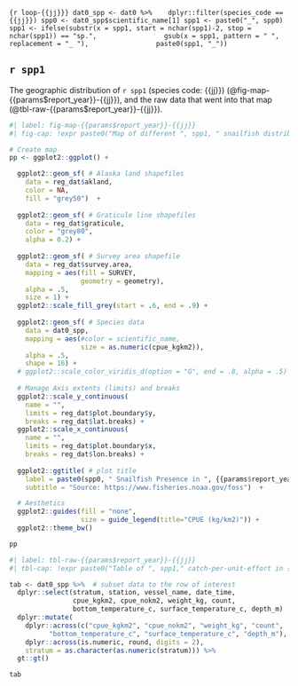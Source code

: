
<!-- This child doc will, unless otherwise specified, -->
<!-- inherit all of the formatting of the parent qmd -->

<!-- Note that the double curly brackets {{ }} can be used to inherit content from the global environment -->

```{r loop-{{jj}}}
dat0_spp <- dat0 %>% 
  dplyr::filter(species_code == {{jj}})
spp0 <- dat0_spp$scientific_name[1]
spp1 <- paste0("_", spp0)
spp1 <- ifelse(substr(x = spp1, start = nchar(spp1)-2, stop = nchar(spp1)) == "sp.", 
               gsub(x = spp1, pattern = " ", replacement = "_ "), 
               paste0(spp1, "_"))
```

## **`r spp1`**

The geographic distribution of `r spp1` (species code: {{jj}}) (@fig-map-{{params$report_year}}-{{jj}}), and the raw data that went into that map (@tbl-raw-{{params$report_year}}-{{jj}}). 

```r
#| label: fig-map-{{params$report_year}}-{{jj}}
#| fig-cap: !expr paste0("Map of different ", spp1, " snailfish distributions in {{params$report_year}}. ")

# Create map
pp <- ggplot2::ggplot() +

  ggplot2::geom_sf( # Alaska land shapefiles
    data = reg_dat$akland,
    color = NA,
    fill = "grey50")  +
  
  ggplot2::geom_sf( # Graticule line shapefiles
    data = reg_dat$graticule,
    color = "grey80",
    alpha = 0.2) +
  
  ggplot2::geom_sf( # Survey area shapefile
    data = reg_dat$survey.area,
    mapping = aes(fill = SURVEY,
                  geometry = geometry),
    alpha = .5, 
    size = 1) + 
  ggplot2::scale_fill_grey(start = .6, end = .9) +
  
  ggplot2::geom_sf( # Species data
    data = dat0_spp, 
    mapping = aes(#color = scientific_name, 
                  size = as.numeric(cpue_kgkm2)), 
    alpha = .5,
    shape = 16) + 
  # ggplot2::scale_color_viridis_d(option = "G", end = .8, alpha = .5) +
  
  # Manage Axis extents (limits) and breaks
  ggplot2::scale_y_continuous(
    name = "",
    limits = reg_dat$plot.boundary$y, 
    breaks = reg_dat$lat.breaks) +
  ggplot2::scale_x_continuous(
    name = "",
    limits = reg_dat$plot.boundary$x, 
    breaks = reg_dat$lon.breaks) + 
  
  ggplot2::ggtitle( # plot title
    label = paste0(spp0, " Snailfish Presence in ", {{params$report_year}}), 
    subtitle = "Source: https://www.fisheries.noaa.gov/foss")  +

  # Aesthetics
  ggplot2::guides(fill = "none", 
                  size = guide_legend(title="CPUE (kg/km2)")) +
  ggplot2::theme_bw()

pp
```

```r
#| label: tbl-raw-{{params$report_year}}-{{jj}}
#| tbl-cap: !expr paste0("Table of ", spp1," catch-per-unit-effort in {{params$report_year}}. ")

tab <- dat0_spp %>%  # subset data to the row of interest
  dplyr::select(stratum, station, vessel_name, date_time, 
                cpue_kgkm2, cpue_nokm2, weight_kg, count, 
                bottom_temperature_c, surface_temperature_c, depth_m)  %>% 
  dplyr::mutate( 
    dplyr::across(c("cpue_kgkm2", "cpue_nokm2", "weight_kg", "count", 
          "bottom_temperature_c", "surface_temperature_c", "depth_m"), as.numeric) , 
    dplyr::across(is.numeric, round, digits = 2), 
    stratum = as.character(as.numeric(stratum))) %>% 
  gt::gt()

tab
```


